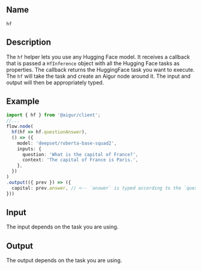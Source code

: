 ## Name
`hf`

## Description

The `hf` helper lets you use any Hugging Face model. It receives a callback that is passed a `HfInference` object with all the Hugging Face tasks as properties. The callback returns the HuggingFace task you want to execute. The `hf` will take the task and create an Aigur node around it.
The input and output will then be appropriately typed.

## Example

```ts index.ts
import { hf } from '@aigur/client';
//...
flow.node(
  hf(hf => hf.questionAnswer),
  () => ({
    model: 'deepset/roberta-base-squad2',
    inputs: {
      question: 'What is the capital of France?',
      context: 'The capital of France is Paris.',
    },
  })
)
.output(({ prev }) => ({
  capital: prev.answer, // <-- `answer` is typed according to the `questionAnswer` task
}))
```


## Input
 
 The input depends on the task you are using.

## Output
 
 The output depends on the task you are using.